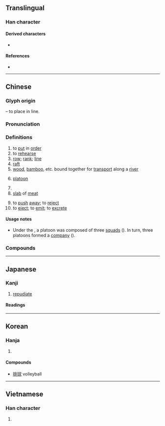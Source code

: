 {{character info}}
==Translingual==
{{stroke order|strokes=11}}

===Han character===
{{Han char|rn=64|rad=手|as=08|sn=11|four=51011|canj=QLMY|ids=⿰扌非}}

====Derived characters====
* {{l|mul|[[𠼕]], [[𠍣]], [[𠄽]], [[𡀪]], [[𫄐]], [[𫿟]], [[𮂤]]}}

====References====
* {{Han ref|kx=0437.130|dkj=12256|dj=0787.030|hdz=31895.030|uh=6392|ud=25490|bh=B1C6|bd=45510}}

----

==Chinese==
{{zh-forms|alt=𫸝-ancient form in bronze inscriptions,棑-“raft”,簰-“raft”}}

===Glyph origin===
{{Han etym}}
{{Han compound|手|alt1=扌|t1=hand|非|ls=psc|c1=s|c2=p}} – to place in line.

===Pronunciation===
{{zh-pron
|m=pái
|c=paai4
|h=pfs=phài
|md=bà̤
|mn=pâi
|mn-t=bai5/pai5
|mn-t_note=bai5 - literary; pai5 - vernacular
|w=3ba
|x=bai2
|mc=y
|oc=y
|ma=y
|cat=v,n
}}

===Definitions===
{{zh-hanzi}}

# to [[put]] in [[order]]
# to [[rehearse]]
# [[row]]; [[rank]]; [[line]]
# [[raft]]
# [[wood]], [[bamboo]], etc. bound together for [[transport]] along a [[river]]
# {{lb|zh|military}} [[platoon]]
# {{zh-short|排球|[[volleyball]]}}
# [[slab]] of [[meat]]
#: {{zh-x|牛排|steak}}
# to [[push]] [[away]]; to [[reject]]
# to [[eject]]; to [[emit]]; to [[excrete]]

====Usage notes====
* {{sense|military}} Under the {{w|National Revolutionary Army}}, a platoon was composed of three [[squad]]s ({{zh-l|*班}}). In turn, three platoons formed a [[company]] ({{zh-l|*連}}).

===Compounds===
{{zh-der|排隊|排球:volleyball|排簫|排泄|冷式排版|叫二排局|大排場|劈排定對|吃排頭|力排眾議|怒濤排壑|彭排|安排|差排|冰排|匯流排|彩排|引繩排根|付排|大排行|作排|吃排落|大排長龍|做排場|充排場|並排|傍排|排行榜|排筏|捏怪排科|排門挨戶|排外|排外政策|排捏|排煙|排打|排沙簡金|牛小排|排氣|排列組合|排子車|排水量|排頭兒|排他性|排害|排長|排風機|排出作用|排頭|按資排輩|排律|排氣機|排扣|排宴|排山壓卵|排門|排放|排槍|排斥命題|排泄器官|排洪溢道|排備|排突|排筆|犯關排闥|排鋪|排難解憂|排印|排子|排遺|排軍|排列|排陣|排迮|排告|排賦|排奡|排版|排除|排尾|排房吏典|排山|排揎|排字|排擋|排牆倒|排句|排房|手排|排名|排便|排水作用|排空而至|排偶|排調|排水溝|打字排版|排卵|排蟻陣|排奡縱橫|排泥閥|整排|排衙|排山倒峽|排班|排除萬難|排洩|排闥|排愁破涕|排鬚|排擯|排比|排練|排澇|排擊|排山倒海|排灌|排場|排香草|排水管|挨排|發排|排檔|排灣族|牛排|排笮|排卵期|排戲|獨排眾議|排設|排局|排當|排遣|排家|排泄物|排演|排課|排兵布陣|排解|海灘排球|排尿|木排|排骨|排擠|排炮|排難解紛|旁排|排定|栽排|排鄰|排悶|排遍|排詆|排中律|排行|排水工程|排辦|排蹙|排水開墾|排日|排斥異己|排斥|排手|排危|自排|菲列牛排|電腦排版|鋪排|過排|竹排|觝排|籌排|編排|響排|降冪排列|開排|鋪排張揚|魚排|解難排憂|自動排檔|論資排輩|豬排|臭排場|排屋|減排|楓樹排|大排檔|七排|五排|五言排律|人排|併排|倡排|傾排|冰排子|列排|占排場|品排|嘲排|圓排|大排|宣排|并排|成排|抵排|拉大排|排他|排仗|排儐|排優|排兒|排叉|排喚|排單|排囊|排困|排城|排墜|排墻|排天|排奧|排奪|排娖|排媢|排子槍|排子炮|排宕|排工|排布|排年|排廢|排患解紛|排憂解難|排戛|排戶|排批|排扺|排抑|排折|排抵|排拂|排拒|排拓|排拫|排拶|排推|排插|排撇|排撥|排教|排數|排斡|排斥异己|排方|排枇|排柵|排校|排根|排棄|排檠|排次|排歌|排毀|排污|排沙見金|排沫|排沮|排溺|排滿|排牆|排牙|排甲|排疊|排盪|排砌|排磕|排科|排空|排窠|排立|排筭子|排籤|排纂|排纘|排腔|排草|排草香|排蕩|排虛|排裊|排訐|排訾|排話|排語|排說|排貨|排車|排軋|排逐|排連|排遷|排釋|排銃|排鐘|排門夫|排門粉壁|排門軍|排閒|排間|排閣|排閤|排闔|排闢|排陳|排陷|排難|排雲|排霧|排頓|排頭兵|排風|排駕|推排|擊排|擊排冒沒|擠排|擯排|支排|攻排|放排|楦排|槍排|標槍旁排|橫排|水排|濟濟排排|皮排|節節排排|耍排場|肉排|肩排|衝排|裁排|裝排|解紛排難|訶排|訾排|詆排|調排|譏排|賫排|軋奪排很|通檢推排|連山排海|連排|遷排|酒排間|里排|鉤排|鋪排戶|長排|頭排貨|顯排|馬排|鴛排|鼓排|排水|早排|前排|近排|排架|排期|排洪|一排|雞排|排排坐|排洗|排到尖沙咀|呢排|女排|男排|有排|早一排|嗰排|前嗰排|排粉|上排|前一排|排骨仔|排骨精|排華|排笛|排序|排位|排出|排骨酥|鋪排話|山排|草排|半山排|排先拜巴扎}}

{{zh-cat|Elementary|Elementary}}

----

==Japanese==

===Kanji===
{{ja-kanji|grade=c|rs=手08}}

# [[repudiate]]

====Readings====
{{ja-readings
|goon=べ
|kanon=はい
|kun=おしひらく, つら-ねる
}}

----

==Korean==

===Hanja===
{{ko-hanja|hangeul=배|eumhun=|rv=bae|mr=pae|y=pay}}

# {{rfdef|ko|sort=手08}}

====Compounds====
* [[排球]] volleyball

----

==Vietnamese==

===Han character===
{{vi-readings|reading=bài, bai, bày, bời, bay, bầy, vài, vời|rs=手08}}

# {{rfdef|vi|sort=手08}}